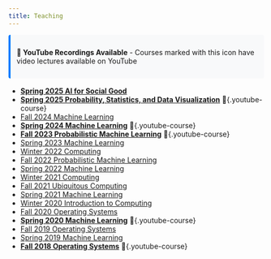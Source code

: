 ```yaml
---
title: Teaching
---
```


<div style="margin-bottom: 1rem; padding: 0.75rem; background-color: #f8f9fa; border-left: 4px solid #007bff; border-radius: 0.25rem;">
<strong>🎥 YouTube Recordings Available</strong> - Courses marked with this icon have video lectures available on YouTube
</div>

::: {.teaching-list}
- **[Spring 2025 AI for Social Good](https://nipunbatra.github.io/aisg25/)**
- [**Spring 2025 Probability, Statistics, and Data Visualization**](https://nipunbatra.github.io/psdv25/) 🎥{.youtube-course}
- [Fall 2024 Machine Learning](https://nipunbatra.github.io/ml2024-fall/)
- [**Spring 2024 Machine Learning**](https://nipunbatra.github.io/ml2024/) 🎥{.youtube-course}
- [**Fall 2023 Probabilistic Machine Learning**](https://nipunbatra.github.io/pml2023/) 🎥{.youtube-course}
- [Spring 2023 Machine Learning](https://nipunbatra.github.io/ml2023/)
- [Winter 2022 Computing](https://nipunbatra.github.io/comp22/)
- [Fall 2022 Probabilistic Machine Learning](https://nipunbatra.github.io/pml2022/)
- [Spring 2022 Machine Learning](https://nipunbatra.github.io/ml2022/)
- [Winter 2021 Computing](https://nipunbatra.notion.site/ES-102-Introduction-to-Computing-2021-Winter-5aa842ce18d34e0e9b2cc646b5325868)
- [Fall 2021 Ubiquitous Computing](https://www.craft.do/s/MAdQrLOO9ErCvc)
- [Spring 2021 Machine Learning](https://nipunbatra.github.io/ml2021/)
- [Winter 2020 Introduction to Computing](https://www.notion.so/ES-102-Introduction-to-Computing-7535a00a1b124c5cb6f2a46eb979540b)
- [Fall 2020 Operating Systems](https://nipunbatra.github.io/os2020/)
- [**Spring 2020 Machine Learning**](https://nipunbatra.github.io/ml2020/) 🎥{.youtube-course}
- [Fall 2019 Operating Systems](https://nipunbatra.github.io/os2019/)
- [Spring 2019 Machine Learning](https://nipunbatra.github.io/ml2019/)
- [**Fall 2018 Operating Systems**](https://nipunbatra.github.io/os2018/) 🎥{.youtube-course}
:::

